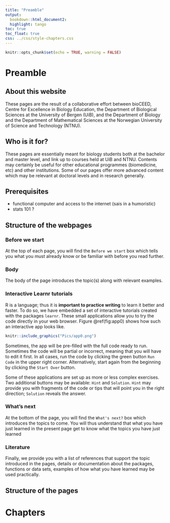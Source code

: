 ```yaml
---
title: "Preamble"
output:
  bookdown::html_document2:
  highlight: tango
toc: true
toc_float: true
css: ../css/style-chapters.css
---
```

  
``` r
knitr::opts_chunk$set(echo = TRUE, warning = FALSE)
```


# Preamble

## About this website

These pages are the result of a collaborative effort between bioCEED, Centre for Excellence in Biology Education, the Department of Biological Sciences at the University of Bergen (UiB), and the Department of Biology and the Department of Mathematical Sciences at the Norwegian University of Science and Technology (NTNU).

## Who is it for?

These pages are essentially meant for biology students both at the bachelor and master level, and link up to courses held at UiB and NTNU.
Contents may certainly be useful for other educational programmes (biomedicine, etc) and other institutions. 
Some of our pages offer more advanced content which may be relevant at doctoral levels and in research generally. 


## Prerequisites

+ functional computer and access to the internet (sais in a humoristic)
+ stats 101 ?


## Structure of the webpages

### Before we start

At the top of each page, you will find the `Before we start` box which tells you what you must already know or be familiar with before you read further. 

### Body

The body of the page introduces the topic(s) along with relevant examples.

### Interactive Learnr tutorials

R is a language; thus it is **important to practice writing** to learn it better and faster. 
To do so, we have embedded a set of interactive tutorials created with the packages `learnr`. 
These small applications allow you to try the code directly in your web browser. 
Figure \@ref(fig:app0) shows how such an interactive app looks like.
 
```r
knitr::include_graphics("Pics/app0.png")
```

Sometimes, the app will be pre-filled with the full code ready to run. 
Sometimes the code will be partial or incorrect, meaning that you will have to edit it first. 
In all cases, run the code by clicking the green button `Run Code` in the upper right corner. 
Alternatively, start again from the beginning by clicking the `Start Over` button.

Some of these applications are set up as more or less complex exercises. 
Two additional buttons may be available: `Hint` and `Solution`. 
`Hint` may provide you with fragments of the code or tips that will point you in the right direction; `Solution` reveals the answer.


### What's next

At the bottom of the page, you will find the `What's next?` box which introduces the topics to come. You will thus understand that what you have just learned in the present page get to know what the topics you have just learned 

### Literature 

Finally, we provide you with a list of references that support the topic introduced in the pages, details or documentation about the packages, functions or data sets, examples of how what you have learned may be used practically.  





## Structure of the pages




# Chapters